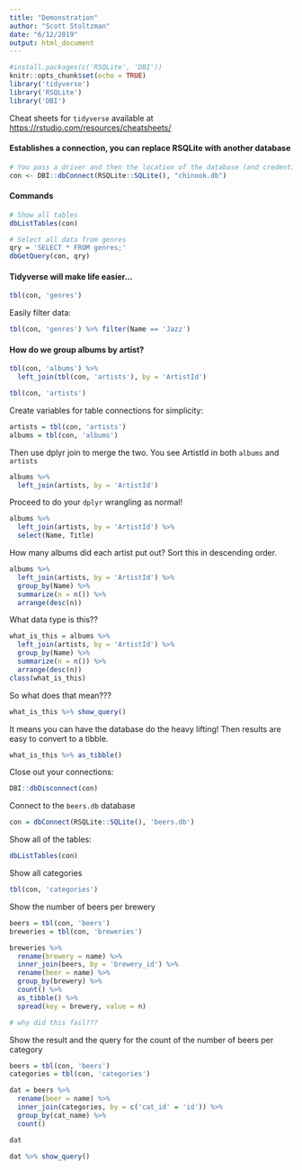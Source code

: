```yaml
---
title: "Demonstration"
author: "Scott Stoltzman"
date: "6/12/2019"
output: html_document
---
```


```r
#install.packages(c('RSQLite', 'DBI'))
knitr::opts_chunk$set(echo = TRUE)
library('tidyverse')
library('RSQLite')
library('DBI')
```

Cheat sheets for `tidyverse` available at <https://rstudio.com/resources/cheatsheets/>


#### Establishes a connection, you can replace RSQLite with another database
```r
# You pass a driver and then the location of the database (and credentials if required)
con <- DBI::dbConnect(RSQLite::SQLite(), "chinook.db")
```


#### Commands
```r
# Show all tables
dbListTables(con)
```


```r
# Select all data from genres
qry = 'SELECT * FROM genres;'
dbGetQuery(con, qry)
```


#### Tidyverse will make life easier...
```r
tbl(con, 'genres')
```



Easily filter data:
```r
tbl(con, 'genres') %>% filter(Name == 'Jazz')
```



#### How do we group albums by artist?
```r
tbl(con, 'albums') %>%
  left_join(tbl(con, 'artists'), by = 'ArtistId')
```

```r
tbl(con, 'artists')
```


Create variables for table connections for simplicity:
```r
artists = tbl(con, 'artists')
albums = tbl(con, 'albums')
```

Then use dplyr join to merge the two. You see ArtistId in both `albums` and `artists`
```r
albums %>% 
  left_join(artists, by = 'ArtistId')
```

Proceed to do your `dplyr` wrangling as normal!
```r
albums %>% 
  left_join(artists, by = 'ArtistId') %>%
  select(Name, Title)
```



How many albums did each artist put out? Sort this in descending order.
```r
albums %>% 
  left_join(artists, by = 'ArtistId') %>%
  group_by(Name) %>%
  summarize(n = n()) %>%
  arrange(desc(n))
```

What data type is this??
```r
what_is_this = albums %>% 
  left_join(artists, by = 'ArtistId') %>%
  group_by(Name) %>%
  summarize(n = n()) %>%
  arrange(desc(n))
class(what_is_this)
```

So what does that mean???
```r
what_is_this %>% show_query()
```


It means you can have the database do the heavy lifting! Then results are easy to convert to a tibble.
```r
what_is_this %>% as_tibble()
```

Close out your connections:
```r
DBI::dbDisconnect(con)
```



Connect to the `beers.db` database
```r
con = dbConnect(RSQLite::SQLite(), 'beers.db')
```


Show all of the tables:
```r
dbListTables(con)
```


Show all categories
```r
tbl(con, 'categories')
```


Show the number of beers per brewery
```r
beers = tbl(con, 'beers')
breweries = tbl(con, 'breweries')

breweries %>%
  rename(brewery = name) %>%
  inner_join(beers, by = 'brewery_id') %>%
  rename(beer = name) %>%
  group_by(brewery) %>%
  count() %>%
  as_tibble() %>%
  spread(key = brewery, value = n)

# why did this fail???
```

Show the result and the query for the count of the number of beers per category
```r
beers = tbl(con, 'beers')
categories = tbl(con, 'categories')

dat = beers %>%
  rename(beer = name) %>%
  inner_join(categories, by = c('cat_id' = 'id')) %>%
  group_by(cat_name) %>%
  count()

dat

dat %>% show_query()
  
```



